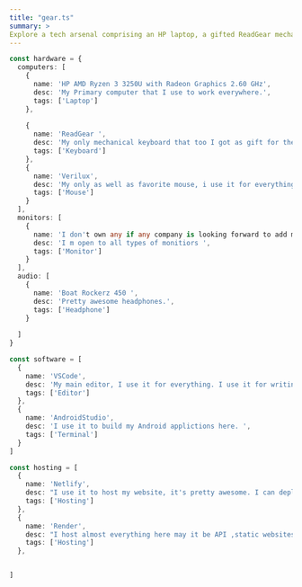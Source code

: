 ```yaml
---
title: "gear.ts"
summary: >
Explore a tech arsenal comprising an HP laptop, a gifted ReadGear mechanical keyboard, and a Verilux mouse with captivating lights. Open to monitor sponsorships. Software tools include VSCode and AndroidStudio, while hosting relies on Netlify and Render for seamless deployment.
---
```


```ts
const hardware = {
  computers: [
    {
      name: 'HP AMD Ryzen 3 3250U with Radeon Graphics 2.60 GHz',
      desc: 'My Primary computer that I use to work everywhere.',
      tags: ['Laptop']
    },
    
    {
      name: 'ReadGear ',
      desc: 'My only mechanical keyboard that too I got as gift for the internship I did',
      tags: ['Keyboard']
    },
    {
      name: 'Verilux',
      desc: 'My only as well as favorite mouse, i use it for everything and the main reason for buying it was it's cool lights',
      tags: ['Mouse']
    }
  ],
  monitors: [
    {
      name: 'I don't own any if any company is looking forward to add me on their PR list i would be more than happy !!! ',
      desc: 'I m open to all types of monitiors ',
      tags: ['Monitor']
    }
  ],
  audio: [
    {
      name: 'Boat Rockerz 450 ',
      desc: 'Pretty awesome headphones.',
      tags: ['Headphone']
    }
   
  ]
}

const software = [
  {
    name: 'VSCode',
    desc: 'My main editor, I use it for everything. I use it for writing code, writing notes, writing this page, and even writing this list.',
    tags: ['Editor']
  },
  {
    name: 'AndroidStudio',
    desc: 'I use it to build my Android applictions here. ',
    tags: ['Terminal']
  }
]

const hosting = [
  {
    name: 'Netlify',
    desc: "I use it to host my website, it's pretty awesome. I can deploy my website with just a git push.",
    tags: ['Hosting']
  },
  {
    name: 'Render',
    desc: "I host almost everything here may it be API ,static websites or my React , Next apps",
    tags: ['Hosting']
  },


]
```
